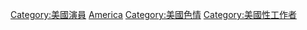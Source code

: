 {{CategoryTOC}}
{{Commons cat|Porn actors from the United States|美國男性色情演員‎}}
{{Commons cat|Porn actresses from the United States|美國女性色情演員‎}}
[[Category:美國演員|Category:美國演員]]
[[Category:各國色情演員|America]]
[[Category:美國色情|Category:美國色情]]
[[Category:美國性工作者|Category:美國性工作者]]